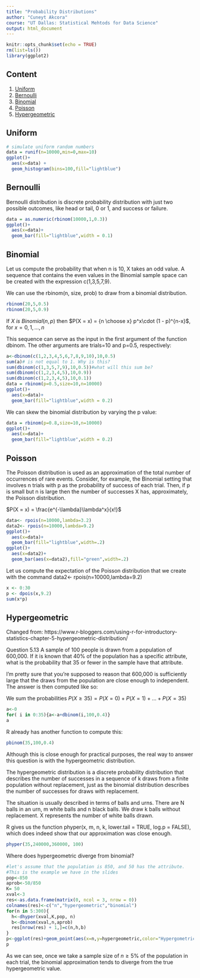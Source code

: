 ---
title: "Probability Distributions"
author: "Cuneyt Akcora"
course: "UT Dallas: Statistical Mehtods for Data Science"
output: html_document
---
 
```{r setup, include=FALSE}
knitr::opts_chunk$set(echo = TRUE)
rm(list=ls())
library(ggplot2)
```

## Content
1. [Uniform](#uniform)
2. [Bernoulli](#bernoulli)
3. [Binomial](#binomial)
3. [Poisson](#poisson) 
4. [Hypergeometric](#hypergeometric)

## Uniform

```{r}
 
# simulate uniform random numbers
data = runif(n=10000,min=0,max=10)
ggplot()+
  aes(x=data) +
  geom_histogram(bins=100,fill="lightblue")
```

## Bernoulli 

Bernoulli distribution is discrete probability distribution with just two possible outcomes, like head or tail, 0 or 1, and success or failure. 
	
```{r}
data = as.numeric(rbinom(10000,1,0.3))
ggplot()+
  aes(x=data)+
  geom_bar(fill="lightblue",width = 0.1)

```

## Binomial

Let us compute the probability that when n is 10, X takes an odd value. A sequence that contains the even values in the Binomial sample space can be created with the expression
c(1,3,5,7,9). 

We can use the rbinom(n, size, prob) to draw from a binomial distribution.

```{r}
rbinom(20,5,0.5)
rbinom(20,5,0.9)
```


If $X~is~ Binomial(n, p)$ then $P(X = x) = {n \choose x} p^x\cdot (1 - p)^{n-x}$, for $x = 0,1,\ldots,n$

This sequence can serve as the input in the first argument of
the function dbinom. The other arguments are trials=10 and p=0.5, respectively:

```{r binomial}
a<-dbinom(c(1,2,3,4,5,6,7,8,9,10),10,0.5)
sum(a)# is not equal to 1. Why is this?
sum(dbinom(c(1,3,5,7,9),10,0.5))#what will this sum be?
sum(dbinom(c(1,2,3,4,5),10,0.9))
sum(dbinom(c(1,2,3,4,5),10,0.1))
data = rbinom(p=0.5,size=10,n=10000)
ggplot()+
  aes(x=data)+
  geom_bar(fill="lightblue",width = 0.2)


```

We can skew the binomial distribution by varying the p value:

```{r}
data = rbinom(p=0.8,size=10,n=10000)
ggplot()+
  aes(x=data)+
  geom_bar(fill="lightblue",width = 0.2)
```

## Poisson

The Poisson distribution is used as an approximation of the total number of
occurrences of rare events. Consider, for example, the Binomial setting that
involves n trials with p as the probability of success of each trial. Then, if p
is small but n is large then the number of successes X has, approximately, the
Poisson distribution.

$P(X = x) = \frac{e^{-\lambda}\lambda^x}{x!}$

```{r poisson}
data<- rpois(n=10000,lambda=3.2)
data2<- rpois(n=10000,lambda=9.2)
ggplot()+
  aes(x=data)+
  geom_bar(fill="lightblue",width=.2)
ggplot()+
  aes(x=data2)+
  geom_bar(aes(x=data2),fill="green",width=.2)  
```

Let us compute the expectation of the Poisson distribution that we create with the command 
data2<- rpois(n=10000,lambda=9.2)

```{r}
x <- 0:30
p <- dpois(x,9.2)
sum(x*p)
```

## Hypergeometric
Changed from: https://www.r-bloggers.com/using-r-for-introductory-statistics-chapter-5-hypergeometric-distribution/

Question 5.13 A sample of 100 people is drawn from a population of 600,000. If it is known that 40% of the population has a specific attribute, what is the probability that 35 or fewer in the sample have that attribute.

I'm pretty sure that you're supposed to reason that 600,000 is sufficiently large that the draws from the population are close enough to independent. The answer is then computed like so:

We sum the probabilities $P(X \geq 35)=P(X=0)+P(X=1)+\ldots+P(X=35)$

```{r}
a<-0
for( i in 0:35){a<-a+dbinom(i,100,0.4)}
a
```

R already has another function to compute this:

```{r}
pbinom(35,100,0.4)
```


Although this is close enough for practical purposes, the real way to answer this question is with the hypergeometric distribution.

The hypergeometric distribution is a discrete probability distribution that describes the number of successes in a sequence of k draws from a finite population without replacement, just as the binomial distribution describes the number of successes for draws with replacement.

The situation is usually described in terms of balls and urns. There are N balls in an urn, m white balls and n black balls. We draw k balls without replacement. X represents the number of white balls drawn.



R gives us the function phyper(x, m, n, k, lower.tail = TRUE, log.p = FALSE), which does indeed show that our approximation was close enough.


```{r}
phyper(35,240000,360000, 100)
```

Where does hypergeometric diverge from binomial?

```{r}
#let's assume that the population is 850, and 50 has the attribute. 
#This is the example we have in the slides
pop<-850
aprob<-50/850
K= 50
xval<-3
res<-as.data.frame(matrix(0, ncol = 3, nrow = 0))
colnames(res)<-c("n","hypergeometric","binomial")
for(n in 5:300){
  h<-dhyper(xval,K,pop, n)
  b<-dbinom(xval,n,aprob)
  res[nrow(res) + 1,]=c(n,h,b)
}
p<-ggplot(res)+geom_point(aes(x=n,y=hypergeometric,color="Hypergometric"))+geom_point(aes(x=n,y=binomial,color="Binomial"))+scale_y_continuous(name="probability")+ geom_vline(xintercept=50) 
p
```


As we can see, once we take a sample size of $n \geq 5\%$ of the population in each trial, the binomial approximation tends to diverge from the true hypergeometric value.